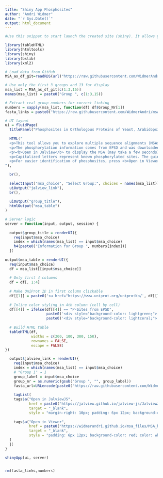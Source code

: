---
title: "Shiny App Phosphosites"
author: "Andri Widmer"
date: "`r Sys.Date()`"
output: html_document
---

```{r}

#Use this snippet to start launch the created site (shiny). It allows you to explore phosphosites of Groups 1,2,3 and 13. More data will follow...

library(tableHTML)
library(htmltools)
library(shiny)
library(bslib)
library(xml2)

# Load data from GitHub
MSA_as_df_git=readRDS(url("https://raw.githubusercontent.com/WidmerAndri/msa_files/main/MSA_as_df_git.rds"))

# Use only the first 3 groups and 13 for display
msa_list = MSA_as_df_git[c(1:3,15)]
names(msa_list) = paste0("Group ", c(1:3,15))

# Extract real group numbers for correct linking
numbers = sapply(msa_list, function(df) df$Group_Nr[1])
fasta_links = paste0("https://raw.githubusercontent.com/WidmerAndri/msa_files/refs/heads/main/Modified_MSA_group_ClustalO_", numbers, ".fasta")

# UI layout
ui = fluidPage(
  titlePanel("Phosphosites in Orthologous Proteins of Yeast, Arabidopsis and Human"),
  
  HTML("
  <p>This tool allows you to explore multiple sequence alignments (MSAs) and associated phosphosite annotations across <b>Homo sapiens</b>, <b>Saccharomyces cerevisiae</b>, and <b>Arabidopsis thaliana</b>.</p>
  <p>The phosphorylation information comes from EPSD and was downloaded on February 26, 2025.</p>
  <p><b>Open in Jalview</b> to display the MSA (may take a few seconds). Click on a UniProt ID to view protein details.</p>
  <p>Capitalized letters represent known phosphorylated sites. The guiding sequence uses <code>-</code> and <code>^</code> to show conserved phosphosites. Use Jalview's colour scheme <i>(Colour → By Annotation → Conservation)</i> for better insight.</p>
  <p>For easier identification of phosphosites, press <b>Open in Viewer</b>. The greener, the higher the score.</p>
"),

  br(),
  
  selectInput("msa_choice", "Select Group:", choices = names(msa_list)),
  uiOutput("jalview_link"),
  br(),
  
  uiOutput("group_title"),
  htmlOutput("msa_table")
)

# Server logic
server = function(input, output, session) {
  
  output$group_title = renderUI({
    req(input$msa_choice)
    index = which(names(msa_list) == input$msa_choice)
    h4(paste0("Information for Group ", numbers[index]))
  })
  
output$msa_table = renderUI({
  req(input$msa_choice)
  df = msa_list[[input$msa_choice]]
  
  # Only first 4 columns
  df = df[, 1:4]
  
  # Make UniProt ID in first column clickable
  df[[1]] = paste0('<a href="https://www.uniprot.org/uniprotkb/', df[[1]], '/entry" target="_blank">', df[[1]], '</a>')
  
  # Inline color styling in 4th column (cell by cell)
  df[[4]] = ifelse(df[[4]] == "P-Sites from EPSD",
                   paste0('<div style="background-color: lightgreen;">', df[[4]], '</div>'),
                   paste0('<div style="background-color: lightcoral;">', df[[4]], '</div>'))
  
  # Build HTML table
  tableHTML(df,
            widths = c(200, 100, 300, 150),
            rownames = FALSE,
            escape = FALSE)
})

  output$jalview_link = renderUI({
    req(input$msa_choice)
    index = which(names(msa_list) == input$msa_choice)
    # "Group 1" → 1
    group_label = input$msa_choice
    group_nr = as.numeric(gsub("Group ", "", group_label))
    fasta_url=URLencode(paste0("https://raw.githubusercontent.com/WidmerAndri/msa_files/refs/heads/main/Modified_MSA_group_ClustalO_", group_nr, ".fasta"))
    
    tagList(
    tags$a("Open in JalviewJS",
           href = paste0("https://jalview.github.io/jalview-js/JalviewJS.html?open%20", fasta_url),
           target = "_blank",
           style = "margin-right: 10px; padding: 6px 12px; background-color: #007bff; color: white; text-decoration: none; border-radius: 5px;"),
    
    tags$a("Open in Viewer",
           href = paste0("https://widmerandri.github.io/msa_files/MSA_htmls/Versuch", group_nr, ".html"),
           target = "_blank",
           style = "padding: 6px 12px; background-color: red; color: white; text-decoration: none; border-radius: 5px;")
  )
  })
}

shinyApp(ui, server)


rm(fasta_links,numbers)

```

